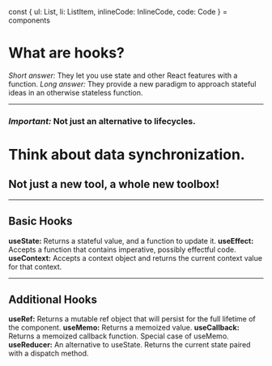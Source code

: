 
const { ul: List, li: ListItem, inlineCode: InlineCode, code: Code } = components

# What are hooks?

<List>
  <Appear>
    <ListItem><em>Short answer:</em> They let you use state and other React features with a function.</ListItem>
    <ListItem><em>Long answer:</em> They provide a new paradigm to approach stateful ideas in an otherwise stateless function.</ListItem>
  </Appear>
</List>

---

### _Important:_ Not just an alternative to lifecycles.
# **Think about data synchronization.**
## Not just a new tool, a whole new toolbox!

---

## Basic Hooks
<List>
  <Appear>
    <ListItem><strong>useState:</strong> Returns a stateful value, and a function to update it.</ListItem>
    <ListItem><strong>useEffect:</strong> Accepts a function that contains imperative, possibly effectful code.</ListItem>
    <ListItem><strong>useContext:</strong> Accepts a context object and returns the current context value for that context.</ListItem>
  </Appear>
</List>

---

## Additional Hooks
<List>
  <Appear>
    <ListItem><strong>useRef:</strong> Returns a mutable ref object that will persist for the full lifetime of the component.</ListItem>
    <ListItem><strong>useMemo:</strong> Returns a memoized value.</ListItem>
    <ListItem><strong>useCallback:</strong> Returns a memoized callback function. Special case of useMemo.</ListItem>
    <ListItem><strong>useReducer:</strong> An alternative to useState. Returns the current state paired with a dispatch method.</ListItem>
  </Appear>
</List>
